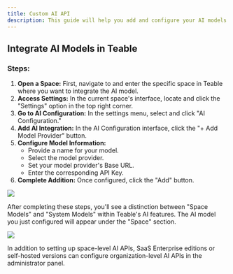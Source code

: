 ```yaml
---
title: Custom AI API
description: This guide will help you add and configure your AI models in Teable, enabling you to fully leverage AI capabilities within your space.
---
```


## Integrate AI Models in Teable

### Steps:

1. **Open a Space:** First, navigate to and enter the specific space in Teable where you want to integrate the AI model.
2. **Access Settings:** In the current space's interface, locate and click the "Settings" option in the top right corner.
3. **Go to AI Configuration:** In the settings menu, select and click "AI Configuration."
4. **Add AI Integration:** In the AI Configuration interface, click the "+ Add Model Provider" button.
5. **Configure Model Information:**
   - Provide a name for your model.
   - Select the model provider.
   - Set your model provider's Base URL.
   - Enter the corresponding API Key.
6. **Complete Addition:** Once configured, click the "Add" button.

![](/images/2025-09-29-23-18-02.png)

After completing these steps, you'll see a distinction between "Space Models" and "System Models" within Teable's AI features. The AI model you just configured will appear under the "Space" section.

![](/images/2025-06-09-12-02-05.png)

<Tip>In addition to setting up space-level AI APIs, SaaS Enterprise editions or self-hosted versions can configure organization-level AI APIs in the administrator panel.</Tip>

